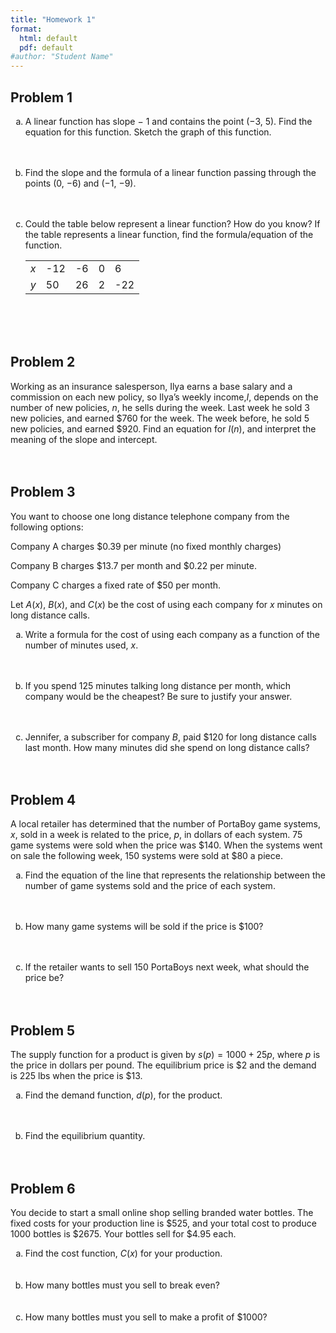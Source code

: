 ```yaml
---
title: "Homework 1"
format:
  html: default
  pdf: default
#author: "Student Name"
---
```


## Problem 1

a.  A linear function has slope − 1 and contains the point (−3, 5). Find the equation for this function. Sketch the graph of this function.<br><br><br> \vspace{3cm}

b.  Find the slope and the formula of a linear function passing through the points (0, −6) and (−1, −9).<br><br><br> \vspace{3cm}

c.  Could the table below represent a linear function? How do you know? If the table represents a linear function, find the formula/equation of the function.

    |     |        |       |     |        |
    |-----|--------|-------|-----|--------|
    | $x$ | \-$12$ | \-$6$ | $0$ | $6$    |
    | $y$ | $50$   | $26$  | $2$ | \-$22$ |

    <br><br><br> \vspace{3cm}

## Problem 2

Working as an insurance salesperson, Ilya earns a base salary and a commission on each new policy, so Ilya’s weekly income,$I$, depends on the number of new policies, $n$, he sells during the week. Last week he sold 3 new policies, and earned \$760 for the week. The week before, he sold 5 new policies, and earned \$920. Find an equation for $I(n)$, and interpret the meaning of the slope and intercept.<br><br><br> \newpage

## Problem 3

You want to choose one long distance telephone company from the following options:

Company A charges \$0.39 per minute (no fixed monthly charges)

Company B charges \$13.7 per month and \$0.22 per minute.

Company C charges a fixed rate of \$50 per month.

Let $A(x)$, $B(x)$, and $C(x)$ be the cost of using each company for $x$ minutes on long distance calls.

a.  Write a formula for the cost of using each company as a function of the number of minutes used, $x$.<br><br><br> \vspace{3cm}

b.  If you spend 125 minutes talking long distance per month, which company would be the cheapest? Be sure to justify your answer.<br><br><br> \vspace{3cm}

c.  Jennifer, a subscriber for company $B$, paid \$120 for long distance calls last month. How many minutes did she spend on long distance calls?<br><br><br> \newpage

## Problem 4

A local retailer has determined that the number of PortaBoy game systems, $x$, sold in a week is related to the price, $p$, in dollars of each system. 75 game systems were sold when the price was \$140. When the systems went on sale the following week, 150 systems were sold at \$80 a piece.

a.  Find the equation of the line that represents the relationship between the number of game systems sold and the price of each system.<br><br><br> \vspace{3cm}

b.  How many game systems will be sold if the price is \$100?<br><br><br> \vspace{3cm}

c.  If the retailer wants to sell 150 PortaBoys next week, what should the price be?<br><br><br> \newpage

## Problem 5

The supply function for a product is given by $s(p) = 1000 + 25p$, where $p$ is the price in dollars per pound. The equilibrium price is \$2 and the demand is 225 lbs when the price is \$13.

a.  Find the demand function, $d(p)$, for the product.<br><br><br>

\vspace{3cm}

b.  Find the equilibrium quantity.<br><br><br> \newpage

## Problem 6

You decide to start a small online shop selling branded water bottles. The fixed costs for your production line is \$525, and your total cost to produce 1000 bottles is \$2675. Your bottles sell for \$4.95 each.

a.  Find the cost function, $C(x)$ for your production.<br><br><br> \vspace{3cm}
b.  How many bottles must you sell to break even?<br><br><br> \vspace{3cm}
c.  How many bottles must you sell to make a profit of \$1000?<br><br><br> \vspace{3cm}

